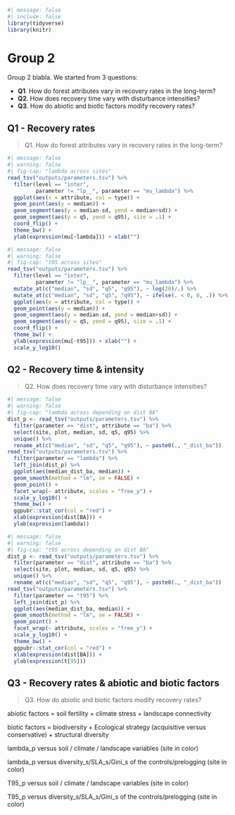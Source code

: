 ```r
#| message: false
#| include: false
library(tidyverse)
library(knitr)
```

# Group 2 {.unnumbered}

Group 2 blabla. We started from 3 questions:

-   **Q1**. How do forest attributes vary in recovery rates in the long-term?
-   **Q2**. How does recovery time vary with disturbance intensities?
-   **Q3**. How do abiotic and biotic factors modify recovery rates?

## Q1 - Recovery rates

> Q1. How do forest attributes vary in recovery rates in the long-term?

```r
#| message: false
#| warning: false
#| fig-cap: "lambda across sites"
read_tsv("outputs/parameters.tsv") %>% 
  filter(level == "inter", 
         parameter != "lp__", parameter == "mu_lambda") %>% 
  ggplot(aes(x = attribute, col = type)) +
  geom_point(aes(y = median)) +
  geom_segment(aes(y = median-sd, yend = median+sd)) +
  geom_segment(aes(y = q5, yend = q95), size = .1) +
  coord_flip() +
  theme_bw() +
  ylab(expression(mu[~lambda])) + xlab("")
```

```r
#| message: false
#| warning: false
#| fig-cap: "t95 across sites"
read_tsv("outputs/parameters.tsv") %>% 
  filter(level == "inter", 
         parameter != "lp__", parameter == "mu_lambda") %>%
  mutate_at(c("median", "sd", "q5", "q95"), ~ log(20)/.) %>% 
  mutate_at(c("median", "sd", "q5", "q95"), ~ ifelse(. < 0, 0, .)) %>% 
  ggplot(aes(x = attribute, col = type)) +
  geom_point(aes(y = median)) +
  geom_segment(aes(y = median-sd, yend = median+sd)) +
  geom_segment(aes(y = q5, yend = q95), size = .1) +
  coord_flip() +
  theme_bw() +
  ylab(expression(mu[~t95])) + xlab("") +
  scale_y_log10()
```

## Q2 - Recovery time & intensity

> Q2. How does recovery time vary with disturbance intensities?

```r
#| message: false
#| warning: false
#| fig-cap: "lambda across depending on dist BA"
dist_p <- read_tsv("outputs/parameters.tsv") %>% 
  filter(parameter == "dist", attribute == "ba") %>% 
  select(site, plot, median, sd, q5, q95) %>% 
  unique() %>% 
  rename_at(c("median", "sd", "q5", "q95"), ~ paste0(., "_dist_ba"))
read_tsv("outputs/parameters.tsv") %>% 
  filter(parameter == "lambda") %>% 
  left_join(dist_p) %>% 
  ggplot(aes(median_dist_ba, median)) +
  geom_smooth(method = "lm", se = FALSE) +
  geom_point() +
  facet_wrap(~ attribute, scales = "free_y") +
  scale_y_log10() +
  theme_bw() +
  ggpubr::stat_cor(col = "red") +
  xlab(expression(dist[BA])) +
  ylab(expression(lambda))
```

```r
#| message: false
#| warning: false
#| fig-cap: "t95 across depending on dist BA"
dist_p <- read_tsv("outputs/parameters.tsv") %>% 
  filter(parameter == "dist", attribute == "ba") %>% 
  select(site, plot, median, sd, q5, q95) %>% 
  unique() %>% 
  rename_at(c("median", "sd", "q5", "q95"), ~ paste0(., "_dist_ba"))
read_tsv("outputs/parameters.tsv") %>% 
  filter(parameter == "t95") %>% 
  left_join(dist_p) %>% 
  ggplot(aes(median_dist_ba, median)) +
  geom_smooth(method = "lm", se = FALSE) +
  geom_point() +
  facet_wrap(~ attribute, scales = "free_y") +
  scale_y_log10() +
  theme_bw() +
  ggpubr::stat_cor(col = "red") +
  xlab(expression(dist[BA])) +
  ylab(expression(t[95]))
```

## Q3 - Recovery rates & abiotic and biotic factors

> Q3. How do abiotic and biotic factors modify recovery rates?

abiotic factors = soil fertility + climate stress + landscape connectivity

biotic factors = biodiversity + Ecological strategy (acquisitive versus conservative) + structural diversity

lambda_p versus soil / climate / landscape variables (site in color)

lambda_p versus diversity_s/SLA_s/Gini_s of the controls/prelogging (site in color) 

T95_p versus soil / climate / landscape variables (site in color)

T95_p versus diversity_s/SLA_s/Gini_s of the controls/prelogging (site in color)
